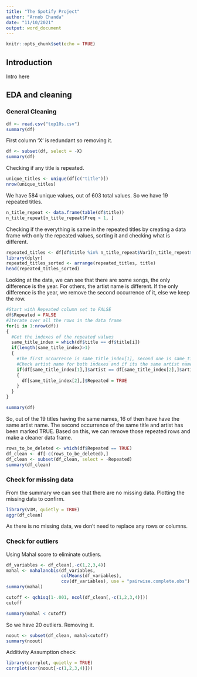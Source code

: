 ```yaml
---
title: "The Spotify Project"
author: "Arnob Chanda"
date: "11/10/2021"
output: word_document
---
```


```r
knitr::opts_chunk$set(echo = TRUE)
```

## Introduction

Intro here

## EDA and cleaning

### General Cleaning

```r
df <- read.csv("top10s.csv")
summary(df)
```

First column 'X' is redundant so removing it.

```r
df <- subset(df, select = -X)
summary(df)
```

Checking if any title is repeated.

```r
unique_titles <- unique(df[c("title")])
nrow(unique_titles)
```

We have 584 unique values, out of 603 total values. So we have 19 repeated titles.

```r
n_title_repeat <- data.frame(table(df$title))
n_title_repeat[n_title_repeat$Freq > 1, ]
```

Checking if the everything is same in the repeated titles by creating a data frame with only the repeated values, sorting it and checking what is different.

```r
repeated_titles <- df[df$title %in% n_title_repeat$Var1[n_title_repeat$Freq > 1], ]
library(dplyr)
repeated_titles_sorted <- arrange(repeated_titles, title)
head(repeated_titles_sorted)
```

Looking at the data, we can see that there are some songs, the only difference is the year.
For others, the artist name is different. 
If the only difference is the year, we remove the second occurrence of it, else we keep the row.

```r
#Start with Repeated column set to FALSE
df$Repeated = FALSE
#Iterate over all the rows in the data frame
for(i in 1:nrow(df))
{
  #Get the indexes of the repeated values
  same_title_index = which(df$title == df$title[i])
  if(length(same_title_index)>1)
  {
    #The first occurrence is same_title_index[1], second one is same_title_index[2]
    #Check artist name for both indexes and if its the same artist name mark the second occurrence as TRUE
    if(df[same_title_index[1],]$artist == df[same_title_index[2],]$artist)
    {
      df[same_title_index[2],]$Repeated = TRUE
    }
  }
}

summary(df)
```

So, out of the 19 titles having the same names, 16 of then have have the same artist name.
The second occurrence of the same title and artist has been marked TRUE.
Based on this, we can remove those repeated rows and make a cleaner data frame.

```r
rows_to_be_deleted <- which(df$Repeated == TRUE)
df_clean <- df[-c(rows_to_be_deleted),]
df_clean <- subset(df_clean, select = -Repeated)
summary(df_clean)
```

### Check for missing data

From the summary we can see that there are no missing data.
Plotting the missing data to confirm.

```r
library(VIM, quietly = TRUE)
aggr(df_clean)
```

As there is no missing data, we don't need to replace any rows or columns.

### Check for outliers

Using Mahal score to eliminate outliers.

```r
df_variables <- df_clean[,-c(1,2,3,4)]
mahal <- mahalanobis(df_variables,
                     colMeans(df_variables),
                     cov(df_variables), use = "pairwise.complete.obs")
summary(mahal)
```

```r
cutoff <- qchisq(1-.001, ncol(df_clean[,-c(1,2,3,4)]))
cutoff
```

```r
summary(mahal < cutoff)
```

So we have 20 outliers.
Removing it.

```r
noout <- subset(df_clean, mahal<cutoff)
summary(noout)
```

Additivity Assumption check:

```r
library(corrplot, quietly = TRUE)
corrplot(cor(noout[-c(1,2,3,4)]))
```

















